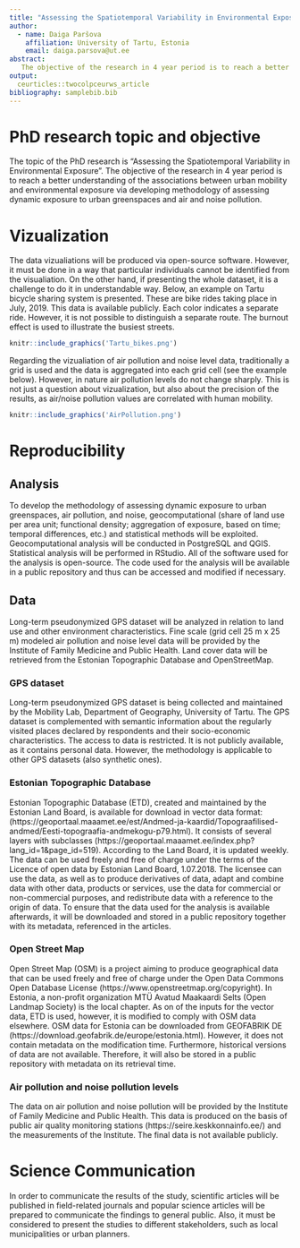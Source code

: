 ```yaml
---
title: "Assessing the Spatiotemporal Variability in Environmental Exposure"
author:
  - name: Daiga Paršova
    affiliation: University of Tartu, Estonia
    email: daiga.parsova@ut.ee
abstract:
   The objective of the research in 4 year period is to reach a better understanding of the associations between urban mobility and environmental exposure via developing methodology of assessing dynamic exposure to urban greenspaces and air and noise pollution.
output:
  ceurticles::twocolpceurws_article
bibliography: samplebib.bib
---
```


# PhD research topic and objective

The topic of the PhD research is "Assessing the Spatiotemporal Variability in Environmental Exposure". The objective of the research in 4 year period is to reach a better understanding of the associations between urban mobility and environmental exposure via developing methodology of assessing dynamic exposure to urban greenspaces and air and noise pollution. 

# Vizualization

The data vizualiations will be produced via open-source software. However, it must be done in a way that particular individuals cannot be identified from the visualiation. On the other hand, if presenting the whole dataset, it is a challenge to do it in understandable way.
Below, an example on Tartu bicycle sharing system is presented. These are bike rides taking place in July, 2019. This data is available publicly. Each color indicates a separate ride. However, it is not possible to distinguish a separate route. The burnout effect is used to illustrate the busiest streets.

```r
knitr::include_graphics('Tartu_bikes.png')
```

Regarding the vizualiation of air pollution and noise level data, traditionally a grid is used and the data is aggregated into each grid cell (see the example below). However, in nature air pollution levels do not change sharply. This is not just a question about vizualization, but also about the precision of the results, as air/noise pollution values are correlated with human mobility. 

```r
knitr::include_graphics('AirPollution.png')
```

# Reproducibility

## Analysis

To develop the methodology of assessing dynamic exposure to urban greenspaces, air pollution, and noise, geocomputational (share of land use per area unit; functional density; aggregation of exposure, based on time; temporal differences, etc.) and statistical methods will be exploited. 
Geocomputational analysis will be conducted in PostgreSQL and QGIS. Statistical analysis will be performed in RStudio. All of the software used for the analysis is open-source. The code used for the analysis will be available in a public repository and thus can be accessed and modified if necessary. 

## Data 

Long-term pseudonymized GPS dataset will be analyzed in relation to land use and other environment characteristics. Fine scale (grid cell 25 m x 25 m) modeled air pollution and noise level data will be provided by the Institute of Family Medicine and Public Health. Land cover data will be retrieved from the Estonian Topographic Database and OpenStreetMap. 

### GPS dataset 

Long-term pseudonymized GPS dataset is being collected and maintained by the Mobility Lab, Department of Geography, University of Tartu. The GPS dataset is complemented with semantic information about the regularly visited places declared by respondents and their socio-economic characteristics. 
The access to data is restricted. It is not publicly available, as it contains personal data. However, the methodology is applicable to other GPS datasets (also synthetic ones).

### Estonian Topographic Database

Estonian Topographic Database (ETD), created and maintained by the Estonian Land Board, is available for download in vector data format: (https://geoportaal.maaamet.ee/est/Andmed-ja-kaardid/Topograafilised-andmed/Eesti-topograafia-andmekogu-p79.html). It consists of several layers with subclasses (https://geoportaal.maaamet.ee/index.php?lang_id=1&page_id=519). According to the Land Board, it is updated weekly. 
The data can be used freely and free of charge under the terms of the Licence of open data by Estonian Land Board, 1.07.2018. The licensee can use the data, as well as to produce derivatives of data, adapt and combine data with other data, products or services, use the data for commercial or non-commercial purposes, and redistribute data with a reference to the origin of data. 
To ensure that the data used for the analysis is available afterwards, it will be downloaded and stored in a public repository together with its metadata, referenced in the articles.

### Open Street Map

Open Street Map (OSM) is a project aiming to produce geographical data that can be used freely and free of charge under the Open Data Commons Open Database License (https://www.openstreetmap.org/copyright). In Estonia, a non-profit organization MTÜ Avatud Maakaardi Selts (Open Landmap Society) is the local chapter. As on of the inputs for the vector data, ETD is used, however, it is modified to comply with OSM data elsewhere. OSM data for Estonia can be downloaded from GEOFABRIK DE (https://download.geofabrik.de/europe/estonia.html). However, it does not contain metadata on the modification time. Furthermore, historical versions of data are not available. Therefore, it will also be stored in a public repository with metadata on its retrieval time.

### Air pollution and noise pollution levels

The data on air pollution and noise pollution will be provided by the Institute of Family Medicine and Public Health. This data is produced on the basis of public air quality monitoring stations (https://seire.keskkonnainfo.ee/) and the measurements of the Institute. The final data is not available publicly. 

# Science Communication

In order to communicate the results of the study, scientific articles will be published in field-related journals and popular science articles will be prepared to communicate the findings to general public. Also, it must be considered to present the studies to different stakeholders, such as local municipalities or urban planners.
